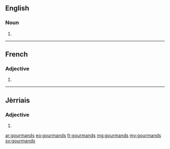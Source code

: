 ==English==

===Noun===
{{head|en|plural}}

# {{plural of|gourmand|lang=en|nocat=1}}

----

==French==

===Adjective===
{{fr-adj-form}}

# {{masculine plural of|gourmand|lang=fr}}

----

==Jèrriais==

===Adjective===
{{roa-jer-adj-form}}

# {{masculine plural of|gourmand|lang=roa-jer}}

[[ar:gourmands]]
[[eo:gourmands]]
[[fr:gourmands]]
[[mg:gourmands]]
[[my:gourmands]]
[[sv:gourmands]]